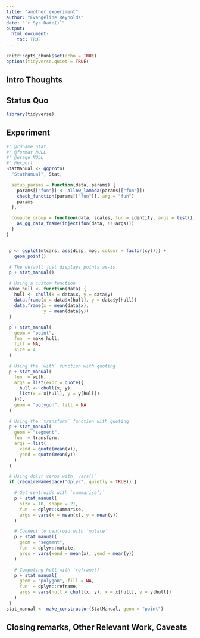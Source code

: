```yaml
---
title: "another experiment"
author: "Evangeline Reynolds"
date: "`r Sys.Date()`"
output: 
  html_document:
    toc: TRUE
---
```


```r
knitr::opts_chunk$set(echo = TRUE)
options(tidyverse.quiet = TRUE)
```




## Intro Thoughts


## Status Quo

```r
library(tidyverse)

```

## Experiment

```r
#' @rdname Stat
#' @format NULL
#' @usage NULL
#' @export
StatManual <- ggproto(
  "StatManual", Stat,

  setup_params = function(data, params) {
    params[["fun"]] <- allow_lambda(params[["fun"]])
    check_function(params[["fun"]], arg = "fun")
    params
  },

  compute_group = function(data, scales, fun = identity, args = list()) {
    as_gg_data_frame(inject(fun(data, !!!args)))
  }
)


 p <- ggplot(mtcars, aes(disp, mpg, colour = factor(cyl))) +
   geom_point()

 # The default just displays points as-is
 p + stat_manual()

 # Using a custom function
 make_hull <- function(data) {
   hull <- chull(x = data$x, y = data$y)
   data.frame(x = data$x[hull], y = data$y[hull])
   data.frame(x = mean(data$x),
              y = mean(data$y))
 }

 p + stat_manual(
   geom = "point",
   fun  = make_hull,
   fill = NA,
   size = 4
 )

 # Using the `with` function with quoting
 p + stat_manual(
   fun  = with,
   args = list(expr = quote({
     hull <- chull(x, y)
     list(x = x[hull], y = y[hull])
   })),
   geom = "polygon", fill = NA
 )

 # Using the `transform` function with quoting
 p + stat_manual(
   geom = "segment",
   fun  = transform,
   args = list(
     xend = quote(mean(x)),
     yend = quote(mean(y))
   )
 )

 # Using dplyr verbs with `vars()`
 if (requireNamespace("dplyr", quietly = TRUE)) {

   # Get centroids with `summarise()`
   p + stat_manual(
     size = 10, shape = 21,
     fun  = dplyr::summarise,
     args = vars(x = mean(x), y = mean(y))
   )

   # Connect to centroid with `mutate`
   p + stat_manual(
     geom = "segment",
     fun  = dplyr::mutate,
     args = vars(xend = mean(x), yend = mean(y))
   )

   # Computing hull with `reframe()`
   p + stat_manual(
     geom = "polygon", fill = NA,
     fun  = dplyr::reframe,
     args = vars(hull = chull(x, y), x = x[hull], y = y[hull])
   )
 }
stat_manual <- make_constructor(StatManual, geom = "point")
```



## Closing remarks, Other Relevant Work, Caveats
